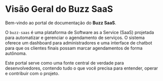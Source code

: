 # Visão Geral do Buzz SaaS

Bem-vindo ao portal de documentação do **Buzz SaaS**.

O `buzz-saas` é uma plataforma de Software as a Service (SaaS) projetada para automatizar e gerenciar o agendamento de serviços. O sistema oferece um dashboard para administradores e uma interface de chatbot para que os clientes finais possam marcar agendamentos de forma autônoma.

Este portal serve como uma fonte central de verdade para desenvolvedores, contendo tudo o que você precisa para entender, operar e contribuir com o projeto. 